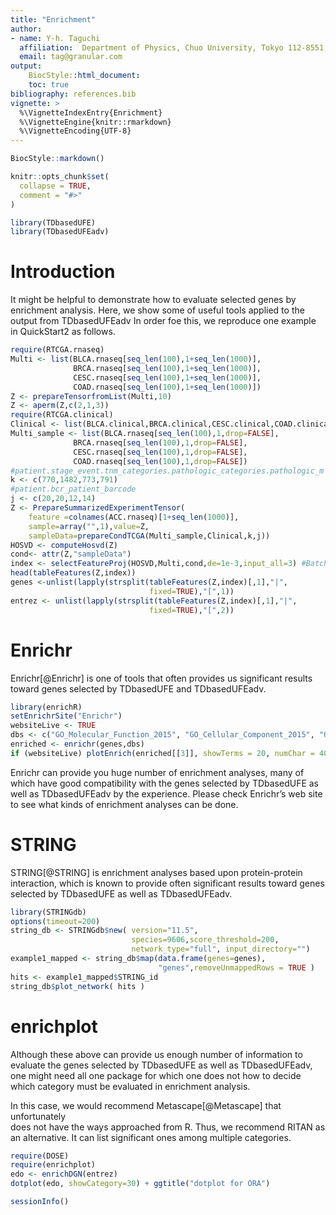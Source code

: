 ```yaml
---
title: "Enrichment"
author:
- name: Y-h. Taguchi
  affiliation:  Department of Physics, Chuo University, Tokyo 112-8551, Japan
  email: tag@granular.com
output:   
    BiocStyle::html_document:
    toc: true
bibliography: references.bib
vignette: >
  %\VignetteIndexEntry{Enrichment}
  %\VignetteEngine{knitr::rmarkdown}
  %\VignetteEncoding{UTF-8}
---
```


```r
BiocStyle::markdown()
```

```r
knitr::opts_chunk$set(
  collapse = TRUE,
  comment = "#>"
)
```



```r
library(TDbasedUFE)
library(TDbasedUFEadv)
```

# Introduction

It might be helpful to demonstrate how to evaluate selected genes by enrichment analysis. Here, we show some of useful tools applied to the output from TDbasedUFEadv
In order foe this, we reproduce one example in QuickStart2 as follows.

``` r
require(RTCGA.rnaseq)
Multi <- list(BLCA.rnaseq[seq_len(100),1+seq_len(1000)],
              BRCA.rnaseq[seq_len(100),1+seq_len(1000)],
              CESC.rnaseq[seq_len(100),1+seq_len(1000)],
              COAD.rnaseq[seq_len(100),1+seq_len(1000)])
Z <- prepareTensorfromList(Multi,10)
Z <- aperm(Z,c(2,1,3))
require(RTCGA.clinical)
Clinical <- list(BLCA.clinical,BRCA.clinical,CESC.clinical,COAD.clinical)
Multi_sample <- list(BLCA.rnaseq[seq_len(100),1,drop=FALSE],
              BRCA.rnaseq[seq_len(100),1,drop=FALSE],
              CESC.rnaseq[seq_len(100),1,drop=FALSE],
              COAD.rnaseq[seq_len(100),1,drop=FALSE])
#patient.stage_event.tnm_categories.pathologic_categories.pathologic_m
k <- c(770,1482,773,791)
#patient.bcr_patient_barcode
j <- c(20,20,12,14)
Z <- PrepareSummarizedExperimentTensor(
    feature =colnames(ACC.rnaseq)[1+seq_len(1000)],
    sample=array("",1),value=Z,
    sampleData=prepareCondTCGA(Multi_sample,Clinical,k,j))
HOSVD <- computeHosvd(Z)
cond<- attr(Z,"sampleData")
index <- selectFeatureProj(HOSVD,Multi,cond,de=1e-3,input_all=3) #Batch mode
head(tableFeatures(Z,index))
genes <-unlist(lapply(strsplit(tableFeatures(Z,index)[,1],"|",
                               fixed=TRUE),"[",1))
entrez <- unlist(lapply(strsplit(tableFeatures(Z,index)[,1],"|",
                               fixed=TRUE),"[",2))
```

# Enrichr 

Enrichr[@Enrichr] is one of tools that often provides us significant results 
toward genes selected by TDbasedUFE and TDbasedUFEadv.

``` r
library(enrichR)
setEnrichrSite("Enrichr") 
websiteLive <- TRUE
dbs <- c("GO_Molecular_Function_2015", "GO_Cellular_Component_2015", "GO_Biological_Process_2015")
enriched <- enrichr(genes,dbs)
if (websiteLive) plotEnrich(enriched[[3]], showTerms = 20, numChar = 40, y = "Count", orderBy = "P.value")
```

Enrichr can provide you huge number of enrichment analyses, 
many of which have good compatibility with the genes selected by
TDbasedUFE as well as TDbasedUFEadv by the experience. 
Please check Enrichr's web site to see what kinds of enrichment
analyses can be done.

# STRING

STRING[@STRING] is enrichment analyses based upon protein-protein interaction, 
which is known to provide often significant results toward genes selected by
TDbasedUFE as well as TDbasedUFEadv.

```r
library(STRINGdb)
options(timeout=200)
string_db <- STRINGdb$new( version="11.5", 
                           species=9606,score_threshold=200, 
                           network_type="full", input_directory="")
example1_mapped <- string_db$map(data.frame(genes=genes),
                                 "genes",removeUnmappedRows = TRUE )
hits <- example1_mapped$STRING_id
string_db$plot_network( hits )
```

# enrichplot

Although these above can provide us enough number of information to evaluate 
the genes selected by TDbasedUFE as well as TDbasedUFEadv, one might need 
all one package for which one does not how to decide which category must
be evaluated in enrichment analysis.

In this case, we would recommend Metascape[@Metascape] that unfortunately  
does not have the ways approached from R. Thus, we recommend RITAN as
an alternative. It can list significant ones among multiple categories.


```r
require(DOSE)
require(enrichplot)
edo <- enrichDGN(entrez)
dotplot(edo, showCategory=30) + ggtitle("dotplot for ORA")
```
```r
sessionInfo()
```

